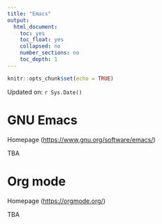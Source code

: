 ```yaml
---
title: "Emacs"
output:
  html_document:
    toc: yes
    toc_float: yes
    collapsed: no
    number_sections: no
    toc_depth: 1
---
```


```r
knitr::opts_chunk$set(echo = TRUE)
```

Updated on: `r Sys.Date()`

# GNU Emacs
Homepage (<https://www.gnu.org/software/emacs/>)

TBA

# Org mode
Homepage (<https://orgmode.org/>)

TBA